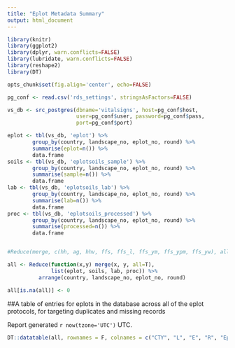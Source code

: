 ```yaml
---
title: "Eplot Metadata Summary"
output: html_document
---
```



``` r
library(knitr)
library(ggplot2)
library(dplyr, warn.conflicts=FALSE)
library(lubridate, warn.conflicts=FALSE)
library(reshape2)
library(DT)

opts_chunk$set(fig.align='center', echo=FALSE)

pg_conf <- read.csv('rds_settings', stringsAsFactors=FALSE)

vs_db <- src_postgres(dbname='vitalsigns', host=pg_conf$host,
                      user=pg_conf$user, password=pg_conf$pass,
                      port=pg_conf$port)

eplot <- tbl(vs_db, 'eplot') %>%
        group_by(country, landscape_no, eplot_no, round) %>% 
        summarise(eplot=n()) %>%
        data.frame
soils <- tbl(vs_db, 'eplotsoils_sample') %>%
        group_by(country, landscape_no, eplot_no, round) %>% 
        summarise(sample=n()) %>%
        data.frame
lab <- tbl(vs_db, 'eplotsoils_lab') %>%
        group_by(country, landscape_no, eplot_no, round) %>% 
        summarise(lab=n()) %>%
        data.frame
proc <- tbl(vs_db, 'eplotsoils_processed') %>%
        group_by(country, landscape_no, eplot_no, round) %>% 
        summarise(processed=n()) %>%
        data.frame


#Reduce(merge, c(hh, ag, hhv, ffs, ffs_l, ffs_ym, ffs_ypm, ffs_yw), all=T)

all <- Reduce(function(x,y) merge(x, y, all=T),
              list(eplot, soils, lab, proc)) %>%
          arrange(country, landscape_no, eplot_no, round)

all[is.na(all)] <- 0
```

##A table of entries for eplots in the database across all of the eplot protocols, for targeting duplicates and missing records

Report generated `r now(tzone='UTC')` UTC.

```r
DT::datatable(all, rownames = F, colnames = c("CTY", "L", "E", "R", "Eplot Biomass", "Eplot Soils", "Soils Lab", "Processed"))
```
